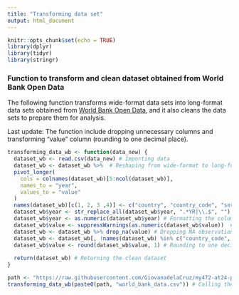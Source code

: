 ```yaml
---
title: "Transforming data set"
output: html_document
---
```


```r
knitr::opts_chunk$set(echo = TRUE)
library(dplyr)
library(tidyr)
library(stringr)
```


### Function to transform and clean dataset obtained from World Bank Open Data

The following function transforms wide-format data sets into long-format data sets obtained from [World Bank Open Data](https://data.worldbank.org/), and it also cleans the data sets to prepare them for analysis.

Last update: The function include dropping unnecessary columns and transforming "value" column (rounding to one decimal place).


```r
transforming_data_wb <- function(data_new) {
  dataset_wb <- read.csv(data_new) # Importing data
  dataset_wb <- dataset_wb %>%  # Reshaping from wide-format to long-format
  pivot_longer(
    cols = colnames(dataset_wb)[5:ncol(dataset_wb)],
    names_to = "year", 
    values_to = "value"
  )
  names(dataset_wb)[c(1, 2, 3 ,4)] <- c("country", "country_code", "series", "series_code") # Formatting the variables' names
  dataset_wb$year <- str_replace_all(dataset_wb$year, ".*YR|\\.$", "") # Cleaning the "year" column
  dataset_wb$year <- as.numeric(dataset_wb$year) # Formatting the column to numeric
  dataset_wb$value <- suppressWarnings(as.numeric(dataset_wb$value))  # Formatting the column to numeric
  dataset_wb <- dataset_wb %>% drop_na(value) # Dropping NA observations
  dataset_wb <- dataset_wb[, !names(dataset_wb) %in% c("country_code", "series_code")] # Dropping unnecessary columns
  dataset_wb$value <- round(dataset_wb$value, 1) # Rounding to one decimal place
  
  return(dataset_wb) # Returning the clean dataset
}

path <- "https://raw.githubusercontent.com/GiovanadelaCruz/my472-at24-ps1-exercise1/refs/heads/main/" # Main path
transforming_data_wb(paste0(path, "world_bank_data.csv")) # Calling the function "transforming_data_wb"

```

